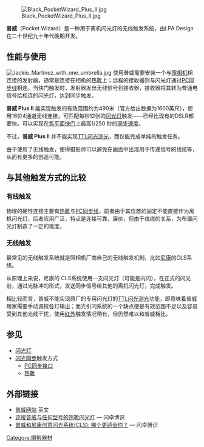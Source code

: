 [[File:Black_PocketWizard_Plus_II.jpg|thumb]]

'''普威'''（Pocket Wizard）是一种用于离机闪光灯的无线触发系统，由LPA Design在二十世纪九十年代晚期开发。

==性能与使用==
[[File:Jackie_Martinez_with_one_umbrella.jpg|thumb]]
使用普威需要安装一个与[[照相机|照相机]]相连接的发射器，通常是连接在相机的[[热靴|热靴]]上；远程的接收器则与闪光灯通过[[PC同步接口|PC同步线]]相连。当快门触发时，发射器发出无线信号到接收器，接收器将其转为普通电信号给相连的闪光灯，达到同步触发。

'''普威 Plus II''' 能实现触发的有效范围约为490米（官方给出数据为1600英尺），使用16位4通道无线连接，可匹配每秒12张的[[闪光灯|闪光灯]]触发——已经比现有的DSLR都要快。可以实现在[[快门|焦平面快门]]上最高1/250 秒的[[闪光同步|同步速度]]。

不过，'''普威 Plus II''' 并不能实现[[镜后测光|TTL闪光测光]]，而仅能完成单纯的触发任务。

由于使用了无线触发，使得摄影师可以避免在画面中出现用于传递信号的线缆等，从而有更多的创造可能。
==与其他触发方式的比较==
===有线触发===
物理的硬性连接主要有[[热靴|热靴]]与[[PC同步接口|PC同步线]]，前者由于其位置的固定不能直接作为离机闪光灯，后者应用广泛，特点是连接可靠，廉价，但由于线缆的关系，为布置闪光灯制造了一定的难度。
===无线触发===
最常见的无线触发系统就是照相机厂商自己的无线触发机制，比如[[尼康|尼康]]的CLS系统。

从原理上来说，尼康的 CLS系统使用一支闪光灯（可能是内闪），在正式的闪光前，通过光脉冲的形式，发送同步信号给其他的离机闪光灯，完成触发。

相比较而言，普威不能实现原厂的专用闪光灯的[[镜后测光|TTL闪光测光]]功能，即意味着普威用家需要手动调校各灯输出；而光引闪系统的一个缺点便是有效范围不足以及容易受到其他光线干扰，使用[[红外线|红外]]触发情况稍有，但仍然难以和普威相比。

==参见==
*[[闪光灯|闪光灯]]
*[[闪光同步|闪光同步]]触发方式
**[[PC同步接口|PC同步接口]]
**[[热靴|热靴]]
==外部链接==
*[http://www.pocketwizard.com/ 普威网站] {{Wayback|url=http://www.pocketwizard.com/ |date=20210309182238 }} 英文
*[http://www.shanzhuoboshi.com/blog/2009/10/07/1869.html 连接普威与任何型号的热靴闪光灯] {{Wayback|url=http://www.shanzhuoboshi.com/blog/2009/10/07/1869.html |date=20200224104946 }} — 闪卓博识
*[http://www.shanzhuoboshi.com/blog/2010/01/03/3947.html 普威和尼康创意闪光系统(CLS): 哪个更适合你？] {{Wayback|url=http://www.shanzhuoboshi.com/blog/2010/01/03/3947.html |date=20200220030313 }} — 闪卓博识

[[Category:摄影器材|Category:摄影器材]]